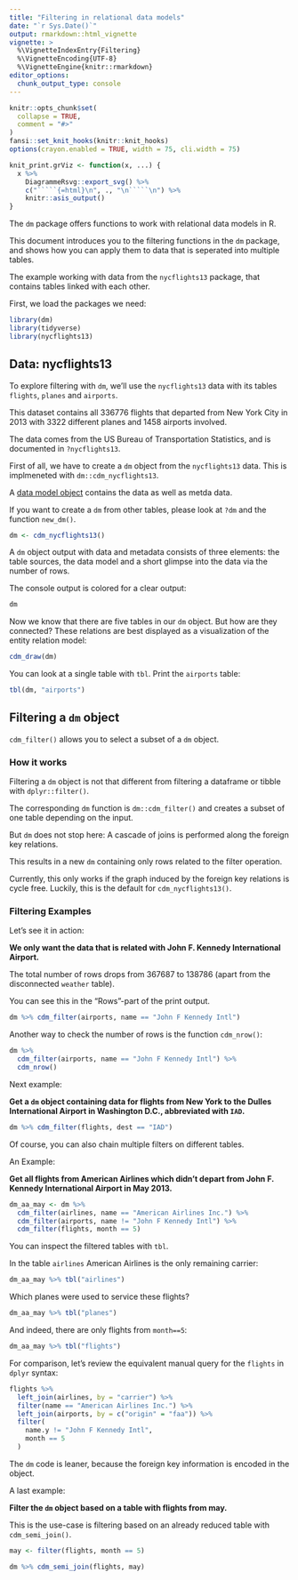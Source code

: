 ```yaml
---
title: "Filtering in relational data models"
date: "`r Sys.Date()`"
output: rmarkdown::html_vignette
vignette: >
  %\VignetteIndexEntry{Filtering}
  %\VignetteEncoding{UTF-8}
  %\VignetteEngine{knitr::rmarkdown}
editor_options:
  chunk_output_type: console
---
```


```r
knitr::opts_chunk$set(
  collapse = TRUE,
  comment = "#>"
)
fansi::set_knit_hooks(knitr::knit_hooks)
options(crayon.enabled = TRUE, width = 75, cli.width = 75)

knit_print.grViz <- function(x, ...) {
  x %>%
    DiagrammeRsvg::export_svg() %>%
    c("`````{=html}\n", ., "\n`````\n") %>%
    knitr::asis_output()
}
```

The `dm` package offers functions to work with relational data models in R.

This document introduces you to the filtering functions in the `dm` package, and shows how you can apply them to data that is seperated into multiple tables.

The example working with data from the `nycflights13` package, that contains tables linked with each other.

First, we load the packages we need:

```r
library(dm)
library(tidyverse)
library(nycflights13)
```

## Data: nycflights13

To explore filtering with `dm`, we'll use the `nycflights13` data with its tables `flights`, `planes` and `airports`.

This dataset contains all 336776 flights that departed from New York City in 2013 with 3322 different planes and 1458 airports involved.

The data comes from the US Bureau of Transportation Statistics, and is documented in `?nycflights13`.

First of all, we have to create a `dm` object from the `nycflights13` data. This is implmeneted with `dm::cdm_nycflights13`.

A [data model object](https://krlmlr.github.io/dm/articles/dm-class-and-basic-operations.html#class-dm) contains the data as well as metda data.

If you want to create a `dm` from other tables, please look at `?dm` and the function `new_dm()`.

```r
dm <- cdm_nycflights13()
```

A `dm` object output with data and metadata consists of three elements: the table sources, the data model and a short glimpse into the data via the number of rows.

The console output is colored for a clear output:

```r
dm
```

Now we know that there are five tables in our `dm` object. But how are they connected? These relations are best displayed as a visualization of the entity relation model:

```r
cdm_draw(dm)
```

You can look at a single table with `tbl`. Print the `airports` table:

```r
tbl(dm, "airports")
```

## Filtering a `dm` object {#filter}

`cdm_filter()` allows you to select a subset of a `dm` object.

### How it works

Filtering a `dm` object is not that different from filtering a dataframe or tibble with `dplyr::filter()`.

The corresponding `dm` function is `dm::cdm_filter()` and creates a subset of one table depending on the input.

But `dm` does not stop here: A cascade of joins is performed along the foreign key relations.

This results in a new `dm` containing only rows related to the filter operation.

Currently, this only works if the graph induced by the foreign key relations is cycle free. Luckily, this is the default for `cdm_nycflights13()`.

### Filtering Examples

Let's see it in action:

**We only want the data that is related with John F. Kennedy International Airport.**

The total number of rows drops from  367687 to 138786 (apart from the disconnected `weather` table).

You can see this in the "Rows"-part of the print output.

```r
dm %>% cdm_filter(airports, name == "John F Kennedy Intl")
```

Another way to check the number of rows is the function `cdm_nrow()`:

```r
dm %>%
  cdm_filter(airports, name == "John F Kennedy Intl") %>%
  cdm_nrow()
```

Next example:

**Get a `dm` object containing data for flights from New York to the Dulles International Airport in Washington D.C., abbreviated with `IAD`.**

```r
dm %>% cdm_filter(flights, dest == "IAD")
```

Of course, you can also chain multiple filters on different tables.

An Example:

**Get all flights from American Airlines which didn't depart from John F. Kennedy International Airport in May 2013.**

```r
dm_aa_may <- dm %>%
  cdm_filter(airlines, name == "American Airlines Inc.") %>%
  cdm_filter(airports, name != "John F Kennedy Intl") %>%
  cdm_filter(flights, month == 5)
```

You can inspect the filtered tables with `tbl`.

In the table `airlines` American Airlines is the only remaining carrier:

```r
dm_aa_may %>% tbl("airlines")
```

Which planes were used to service these flights?

```r
dm_aa_may %>% tbl("planes")
```

And indeed, there are only flights from `month==5`:

```r
dm_aa_may %>% tbl("flights")
```

For comparison, let's review the equivalent manual query for the `flights` in `dplyr` syntax:

```r
flights %>%
  left_join(airlines, by = "carrier") %>%
  filter(name == "American Airlines Inc.") %>%
  left_join(airports, by = c("origin" = "faa")) %>%
  filter(
    name.y != "John F Kennedy Intl",
    month == 5
  )
```

The `dm` code is leaner, because the foreign key information is encoded in the object.

A last example:

**Filter the `dm` object based on a table with flights from may.**

This is the use-case is filtering based on an already reduced table with `cdm_semi_join()`.

```r
may <- filter(flights, month == 5)

dm %>% cdm_semi_join(flights, may)
```
